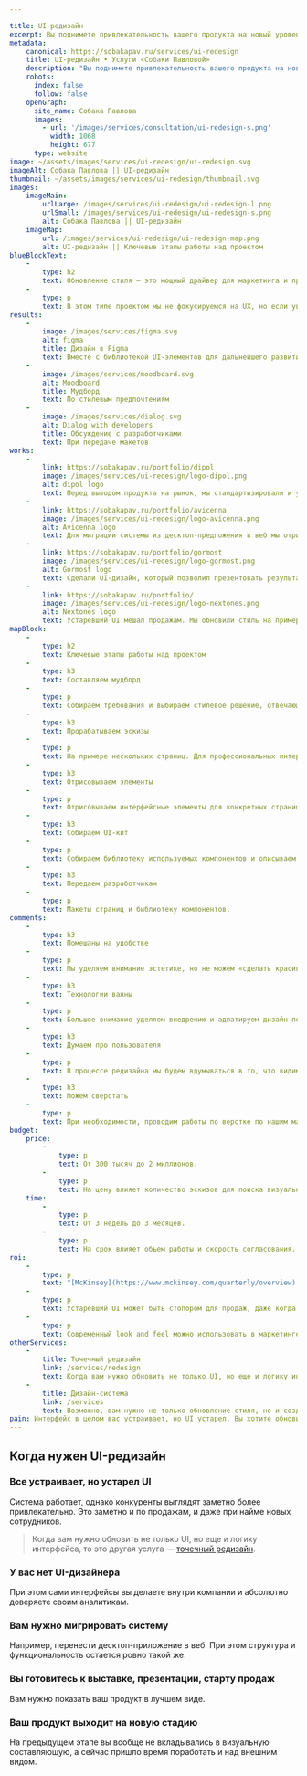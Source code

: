 ```yaml
---

title: UI-редизайн
excerpt: Вы поднимете привлекательность вашего продукта на новый уровень, не меняя сам продукт. Мы сделаем дизайн современным и выделяющимся среди конкурентов. 
metadata:
    canonical: https://sobakapav.ru/services/ui-redesign
    title: UI-редизайн • Услуги «Собаки Павловой»
    description: "Вы поднимете привлекательность вашего продукта на новый уровень, не меняя сам продукт. Мы сделаем дизайн современным и выделяющимся среди конкурентов"
    robots:
      index: false
      follow: false
    openGraph:
      site_name: Собака Павлова
      images:
        - url: '/images/services/consultation/ui-redesign-s.png'
          width: 1068
          height: 677
      type: website
image: ~/assets/images/services/ui-redesign/ui-redesign.svg
imageAlt: Собака Павлова || UI-редизайн
thumbnail: ~/assets/images/services/ui-redesign/thumbnail.svg
images:
    imageMain:
        urlLarge: /images/services/ui-redesign/ui-redesign-l.png 
        urlSmall: /images/services/ui-redesign/ui-redesign-s.png
        alt: Собака Павлова || UI-редизайн
    imageMap:
        url: /images/services/ui-redesign/ui-redesign-map.png
        alt: UI-редизайн || Ключевые этапы работы над проектом
blueBlockText:
    -
        type: h2
        text: Обновление стиля — это мощный драйвер для маркетинга и продаж
    -
        type: p
        text: В этом типе проектом мы не фокусируемся на UX, но если увидим существенные проблемы, то обязательно о них расскажем.
results:
    -
        image: /images/services/figma.svg
        alt: figma
        title: Дизайн в Figma
        text: Вместе с библиотекой UI-элементов для дальнейшего развития
    -
        image: /images/services/moodboard.svg
        alt: Moodboard
        title: Мудборд
        text: По стилевым предпочтениям
    -
        image: /images/services/dialog.svg
        alt: Dialog with developers
        title: Обсуждение с разработчиками
        text: При передаче макетов                                                  
works:
    -
        link: https://sobakapav.ru/portfolio/dipol
        image: /images/services/ui-redesign/logo-dipol.png
        alt: dipol logo
        text: Перед выводом продукта на рынок, мы стандартизировали и унифицировали UI. 
    -
        link: https://sobakapav.ru/portfolio/avicenna
        image: /images/services/ui-redesign/logo-avicenna.png
        alt: Avicenna logo
        text: Для миграции системы из десктоп-предложения в веб мы отрисовали интерфейс заново
    -
        link: https://sobakapav.ru/portfolio/gormost
        image: /images/services/ui-redesign/logo-gormost.png
        alt: Gormost logo
        text: Сделали UI-дизайн, который позволил презентовать результат в министерствах.
    -
        link: https://sobakapav.ru/portfolio/
        image: /images/services/ui-redesign/logo-nextones.png
        alt: Nextones logo
        text: Устаревший UI мешал продажам. Мы обновили стиль на примере одного раздела.
mapBlock:
    -
        type: h2
        text: Ключевые этапы работы над проектом
    -
        type: h3
        text: Составляем мудборд
    -
        type: p
        text: Собираем требования и выбираем стилевое решение, отвечающее вашей задаче и техническим ограничениям.
    -
        type: h3
        text: Прорабатываем эскизы
    -
        type: p
        text: На примере нескольких страниц. Для профессиональных интерфейсов чаще всего достаточно одного варианта, для массовых — три и более.
    -
        type: h3
        text: Отрисовываем элементы
    -
        type: p
        text: Отрисовываем интерфейсные элементы для конкретных страницах, точечно улучшая UI. Собираем макеты ключевых страниц системы или всей системы, если это необходимо.
    -
        type: h3
        text: Собираем UI-кит
    -
        type: p
        text: Собираем библиотеку используемых компонентов и описываем принципы построения интерфейса.
    -
        type: h3
        text: Передаем разработчикам
    -
        type: p
        text: Макеты страниц и библиотеку компонентов.
comments:
    -
        type: h3
        text: Помешаны на удобстве
    -
        type: p
        text: Мы уделяем внимание эстетике, но не можем «сделать красиво» в ущерб удобству и практичности. Если вы считаете, что вам нужна красота для эмоционального привлечения пользователей, то мы — не самые подходящие подрядчики.
    -
        type: h3
        text: Технологии важны
    -
        type: p
        text: Большое внимание уделяем внедрению и адпатируем дизайн под технологию.
    -
        type: h3
        text: Думаем про пользователя
    -
        type: p
        text: В процессе редизайна мы будем вдумываться в то, что видим на экране. Выделять акценты, менять компоновку, предлагать заменить один UI-элемент другим или точечно что-то добавить. Так мы улучшаем пользовательское взаимодействие на конкретной странице, не затрагивая весь весь сценарий и во всю логику работы системы.
    -
        type: h3
        text: Можем сверстать
    -
        type: p
        text: При необходимости, проводим работы по верстке по нашим макетам.
budget:
    price:
        -
            type: p
            text: От 300 тысяч до 2 миллионов.
        -
            type: p
            text: На цену влияет количество эскизов для поиска визуального решения и количество экранов, которые необходимо отрисовать.
    time:
        -
            type: p
            text: От 3 недель до 3 месяцев.
        -
            type: p
            text: На срок влияет объем работы и скорость согласования.
roi:
    -
        type: p
        text: "[McKinsey](https://www.mckinsey.com/quarterly/overview) утверждают, что инвестиции в дизайн в целом позволяют компаниям [добиться существенного эффекта](https://www.mckinsey.com/capabilities/mckinsey-design/our-insights/the-business-value-of-design). В случае с UI-редизайном можно выделить два ключевых момента."
    -
        type: p
        text: Устаревший UI может быть стопором для продаж, даже когда дело касается профессиональных систем. В этом случае инвестиции в дизайн можно рассматривать, как инвестиции в продажи.
    -
        type: p
        text: Современный look and feel можно использовать в маркетинге, cистема становится демонстрируемой. В этом случае это еще и инвестиции в маркетинг.
otherServices:
    - 
        title: Точечный редизайн
        link: /services/redesign
        text: Когда вам нужно обновить не только UI, но еще и логику интерфейса, то это другая услуга — точечный редизайн.
    - 
        title: Дизайн-система
        link: /services
        text: Возможно, вам нужно не только обновление стиля, но и создание полноценной дизайн-системы. Это мы тоже делаем, но пока не описали отдельной услугой.
pain: Интерфейс в целом вас устраивает, но UI устарел. Вы хотите обновить стиль, сделать дизайн привлекательнее.
---
```


## Когда нужен UI-редизайн

### Все устраивает, но устарел UI

Система работает, однако конкуренты выглядят заметно более привлекательно. Это заметно и по продажам, и даже при найме новых сотрудников.

> Когда вам нужно обновить не только UI, но еще и логику интерфейса, то это другая услуга — [точечный редизайн](/services/redesign).

### У вас нет UI-дизайнера

При этом сами интерфейсы вы делаете внутри компании и абсолютно доверяете своим аналитикам.

### Вам нужно мигрировать систему

Например, перенести десктоп-приложение в веб. При этом структура и функциональность остается ровно такой же. 

### Вы готовитесь к выставке, презентации, старту продаж

Вам нужно показать ваш продукт в лучшем виде.

### Ваш продукт выходит на новую стадию

На предыдущем этапе вы вообще не вкладывались в визуальную составляющую, а сейчас пришло время поработать и над внешним видом.
